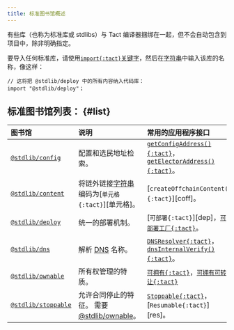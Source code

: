 ```yaml
---
title: 标准图书馆概述
---
```


有些库（也称为标准库或 stdlibs）与 Tact 编译器捆绑在一起，但不会自动包含到项目中，除非明确指定。

要导入任何标准库，请使用[`import{:tact}`关键字](/zh-cn/book/import)，然后在[字符串][p]中输入该库的名称，像这样：

```tact
// 这将把 @stdlib/deploy 中的所有内容纳入代码库：
import "@stdlib/deploy"；
```

## 标准图书馆列表： {#list}

| 图书馆                      | 说明                                                      | 常用的应用程序接口                                                               |
| :----------------------- | :------------------------------------------------------ | :---------------------------------------------------------------------- |
| [`@stdlib/config`][1]    | 配置和选民地址检索。                                              | [`getConfigAddress(){:tact}`][gca]，[`getElectorAddress(){:tact}`][gea]。 |
| [`@stdlib/content`][2]   | 将链外链接[字符串][p]编码为[`单元格{:tact}`][单元格]。                    | [`createOffchainContent(){:tact}`][coff]。                               |
| [`@stdlib/deploy`][3]    | 统一的部署机制。                                                | [`可部署{:tact}`][dep]，[`可部署工厂{:tact}`][fcd]。                              |
| [`@stdlib/dns`][4]       | 解析 [DNS][dns] 名称。                                       | [`DNSResolver{:tact}`][dnsr]，[`dnsInternalVerify(){:tact}`][dnsi]。      |
| [`@stdlib/ownable`][5]   | 所有权管理的特质。                                               | [`可拥有{:tact}`][拥有]，[`可拥有可转让{:tact}`][拥有]                                |
| [`@stdlib/stoppable`][6] | 允许合同停止的特征。 需要 [@stdlib/ownable][5]。                     | [`Stoppable{:tact}`][stp]，[`Resumable{:tact}`][res]。                    |

[1]: /zh-cn/ref/stdlib-config
[gca]: /zh-cn/ref/stdlib-config#getconfigaddress
[gea]: /zh-cn/ref/stdlib-config#getelectoraddress
[2]: /zh-cn/ref/stdlib-content
[库克]: /zh-cn/ref/stdlib-content#createoffchaincontent
[3]: /zh-cn/ref/stdlib-deploy
[描写]: /zh-cn/ref/stdlib-deploy#deployable
[fcd]: /zh-cn/ref/stdlib-deploy#factorydeployable
[4]: /zh-cn/ref/stdlib-dns
[dnsr]: /zh-cn/ref/stdlib-dns#dnsresolver
[dnsi]: /zh-cn/ref/stdlib-dns#dnsinternalverify
[5]: /zh-cn/ref/stdlib-ownable
[拥有]: /zh-cn/ref/stdlib-ownable#ownable
[拥有]: /zh-cn/ref/stdlib-ownable#ownabletransferable
[6]: /zh-cn/ref/stdlib-stoppable
[stp]: /zh-cn/ref/stdlib-stoppable#stoppable
[重新]: /zh-cn/ref/stdlib-stoppable#resumable
[p]: /zh-cn/book/types#primitive-types
[电池]: /zh-cn/book/cells#cells
[dns]: https://docs.ton.org/participate/web3/dns
